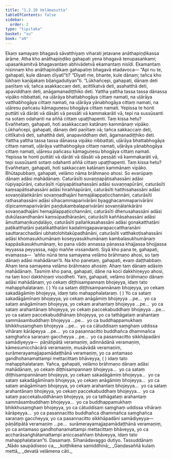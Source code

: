 ```yaml
---
title: "1.2.10 Velāmasutta"
tableOfContents: false
sidebar:
  order: 2
type: "tipitaka"
basket: "su"
book: "a9"
---
```



<DynamicBreadcrumb />

<Division number="20" book="a9">

<Paragraph number="166" book="a9">
Ekaṃ samayaṃ bhagavā sāvatthiyaṃ viharati jetavane anāthapiṇḍikassa ārāme. Atha kho anāthapiṇḍiko gahapati yena bhagavā tenupasaṅkami; upasaṅkamitvā bhagavantaṃ abhivādetvā ekamantaṃ nisīdi. Ekamantaṃ nisinnaṃ kho anāthapiṇḍikaṃ gahapatiṃ bhagavā etadavoca—
</Paragraph>

<Paragraph number="167" book="a9">
“Api nu te, gahapati, kule dānaṃ dīyatī”ti? “Dīyati me, bhante, kule dānaṃ; tañca kho lūkhaṃ kaṇājakaṃ biḷaṅgadutiyan”ti. “Lūkhañcepi, gahapati, dānaṃ deti paṇītaṃ vā; tañca asakkaccaṃ deti, acittīkatvā deti, asahatthā deti, apaviddhaṃ deti, anāgamanadiṭṭhiko deti. Yattha yattha tassa tassa dānassa vipāko nibbattati, na uḷārāya bhattabhogāya cittaṃ namati, na uḷārāya vatthabhogāya cittaṃ namati, na uḷārāya yānabhogāya cittaṃ namati, na uḷāresu pañcasu kāmaguṇesu bhogāya cittaṃ namati. Yepissa te honti puttāti vā dārāti vā dāsāti vā pessāti vā kammakarāti vā, tepi na sussūsanti na sotaṃ odahanti na aññā cittaṃ upaṭṭhapenti. Taṃ kissa hetu? Evañhetaṃ, gahapati, hoti asakkaccaṃ katānaṃ kammānaṃ vipāko.
</Paragraph>

<Paragraph number="168" book="a9">
Lūkhañcepi, gahapati, dānaṃ deti paṇītaṃ vā; tañca sakkaccaṃ deti, cittīkatvā deti, sahatthā deti, anapaviddhaṃ deti, āgamanadiṭṭhiko deti. Yattha yattha tassa tassa dānassa vipāko nibbattati, uḷārāya bhattabhogāya cittaṃ namati, uḷārāya vatthabhogāya cittaṃ namati, uḷārāya yānabhogāya cittaṃ namati, uḷāresu pañcasu kāmaguṇesu bhogāya cittaṃ namati. Yepissa te honti puttāti vā dārāti vā dāsāti vā pessāti vā kammakarāti vā, tepi sussūsanti sotaṃ odahanti aññā cittaṃ upaṭṭhapenti. Taṃ kissa hetu? Evañhetaṃ, gahapati, hoti sakkaccaṃ katānaṃ kammānaṃ vipāko.
</Paragraph>

<Paragraph number="169" book="a9">
Bhūtapubbaṃ, gahapati, velāmo nāma brāhmaṇo ahosi. So evarūpaṃ dānaṃ adāsi mahādānaṃ. Caturāsīti suvaṇṇapātisahassāni adāsi rūpiyapūrāni, caturāsīti rūpiyapātisahassāni adāsi suvaṇṇapūrāni, caturāsīti kaṃsapātisahassāni adāsi hiraññapūrāni, caturāsīti hatthisahassāni adāsi sovaṇṇālaṅkārāni sovaṇṇadhajāni hemajālappaṭicchannāni, caturāsīti rathasahassāni adāsi sīhacammaparivārāni byagghacammaparivārāni dīpicammaparivārāni paṇḍukambalaparivārāni sovaṇṇālaṅkārāni sovaṇṇadhajāni hemajālappaṭicchannāni, caturāsīti dhenusahassāni adāsi dukūlasandhanāni kaṃsūpadhāraṇāni, caturāsīti kaññāsahassāni adāsi āmuttamaṇikuṇḍalāyo, caturāsīti pallaṅkasahassāni adāsi gonakatthatāni paṭikatthatāni paṭalikatthatāni kadalimigapavarapaccattharaṇāni sauttaracchadāni ubhatolohitakūpadhānāni, caturāsīti vatthakoṭisahassāni adāsi khomasukhumānaṃ koseyyasukhumānaṃ kambalasukhumānaṃ kappāsikasukhumānaṃ, ko pana vādo annassa pānassa khajjassa bhojjassa leyyassa peyyassa, najjo maññe vissandanti.
</Paragraph>

<Paragraph number="170" book="a9">
Siyā kho pana te, gahapati, evamassa—  ‘añño nūna tena samayena velāmo brāhmaṇo ahosi, so taṃ dānaṃ adāsi mahādānan’ti. Na kho panetaṃ, gahapati, evaṃ daṭṭhabbaṃ. Ahaṃ tena samayena velāmo brāhmaṇo ahosiṃ. Ahaṃ taṃ dānaṃ adāsiṃ mahādānaṃ. Tasmiṃ kho pana, gahapati, dāne na koci dakkhiṇeyyo ahosi, na taṃ koci dakkhiṇaṃ visodheti.
</Paragraph>

<Paragraph number="171" book="a9">
Yaṃ, gahapati, velāmo brāhmaṇo dānaṃ adāsi mahādānaṃ, yo cekaṃ diṭṭhisampannaṃ bhojeyya, idaṃ tato mahapphalataraṃ.
</Paragraph>

<Paragraph number="172" book="a9">
( ) Yo ca sataṃ diṭṭhisampannānaṃ bhojeyya, yo cekaṃ sakadāgāmiṃ bhojeyya, idaṃ tato mahapphalataraṃ.
</Paragraph>

<Paragraph number="173" book="a9">
( ) Yo ca sataṃ sakadāgāmīnaṃ bhojeyya, yo cekaṃ anāgāmiṃ bhojeyya …pe…  yo ca sataṃ anāgāmīnaṃ bhojeyya, yo cekaṃ arahantaṃ bhojeyya …pe…  yo ca sataṃ arahantānaṃ bhojeyya, yo cekaṃ paccekabuddhaṃ bhojeyya …pe…  yo ca sataṃ paccekabuddhānaṃ bhojeyya, yo ca tathāgataṃ arahantaṃ sammāsambuddhaṃ bhojeyya …pe…  yo ca buddhappamukhaṃ bhikkhusaṃghaṃ bhojeyya …pe…  yo ca cātuddisaṃ saṃghaṃ uddissa vihāraṃ kārāpeyya …pe…  yo ca pasannacitto buddhañca dhammañca saṃghañca saraṇaṃ gaccheyya …pe…  yo ca pasannacitto sikkhāpadāni samādiyeyya—  pāṇātipātā veramaṇiṃ, adinnādānā veramaṇiṃ, kāmesumicchācārā veramaṇiṃ, musāvādā veramaṇiṃ, surāmerayamajjapamādaṭṭhānā veramaṇiṃ, yo ca antamaso gandhohanamattampi mettacittaṃ bhāveyya, ( ) idaṃ tato mahapphalataraṃ.
</Paragraph>

<Paragraph number="174" book="a9">
Yañca, gahapati, velāmo brāhmaṇo dānaṃ adāsi mahādānaṃ, yo cekaṃ diṭṭhisampannaṃ bhojeyya…  yo ca sataṃ diṭṭhisampannānaṃ bhojeyya, yo cekaṃ sakadāgāmiṃ bhojeyya…  yo ca sataṃ sakadāgāmīnaṃ bhojeyya, yo cekaṃ anāgāmiṃ bhojeyya…  yo ca sataṃ anāgāmīnaṃ bhojeyya, yo cekaṃ arahantaṃ bhojeyya…  yo ca sataṃ arahantānaṃ bhojeyya, yo cekaṃ paccekabuddhaṃ bhojeyya…  yo ca sataṃ paccekabuddhānaṃ bhojeyya, yo ca tathāgataṃ arahantaṃ sammāsambuddhaṃ bhojeyya…  yo ca buddhappamukhaṃ bhikkhusaṃghaṃ bhojeyya, yo ca cātuddisaṃ saṃghaṃ uddissa vihāraṃ kārāpeyya…  yo ca pasannacitto buddhañca dhammañca saṃghañca saraṇaṃ gaccheyya, yo ca pasannacitto sikkhāpadāni samādiyeyya—  pāṇātipātā veramaṇiṃ …pe…  surāmerayamajjapamādaṭṭhānā veramaṇiṃ, yo ca antamaso gandhohanamattampi mettacittaṃ bhāveyya, yo ca accharāsaṅghātamattampi aniccasaññaṃ bhāveyya, idaṃ tato mahapphalataran”ti.

</Paragraph>
</Division>

<Paragraph number="175" type="center" book="a9">
Dasamaṃ.



</Paragraph>

<Paragraph number="176" type="center" book="a9">
Sīhanādavaggo dutiyo.



</Paragraph>

<Paragraph number="177" type="center" book="a9">
Tassuddānaṃ


</Paragraph>

<Paragraph number="178" type="verses" book="a9">
_Nādo saupādiseso ca,_  
_koṭṭhikena samiddhinā;_  
_Gaṇḍasaññā kulaṃ mettā,_  
_devatā velāmena cāti._
</Paragraph>